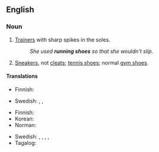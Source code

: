 ==English==

===Noun===
{{en-plural noun|sg=running shoe}}

# {{lb|en|British}} [[trainer|Trainers]] with sharp spikes in the soles.
#: ''She used '''running shoes''' so that she wouldn't slip.''
# {{lb|en|North America}} [[sneakers|Sneakers]], not [[cleats]]; [[tennis shoes]]; normal [[gym shoes]].

====Translations====
{{trans-top|spiked trainers}}
* Finnish: {{t+|fi|piikkarit|p}}
{{trans-mid}}
* Swedish: {{t+|sv|löparskor|c-p}}, {{t|sv|springskor|c-p}}, {{t|sv|spikskor|c-p}}
{{trans-bottom}}

{{trans-top|sneakers}}
* Finnish: {{t|fi|lenkkitossut|p}}
* Korean: {{t+|ko|운동화|tr=}}
* Norman: {{t|nrf|traîneurs|m-p}}
{{trans-mid}}
* Swedish: {{t+|sv|löparskor|c-p}}, {{t|sv|springskor|c-p}}, {{t+|sv|sportskor|c-p}}, {{t|sv|tennisskor|c-p}}, {{t+|sv|gymnastikskor|c-p}}
* Tagalog: {{t|tl|sapatos na panakbo}}
{{trans-bottom}}